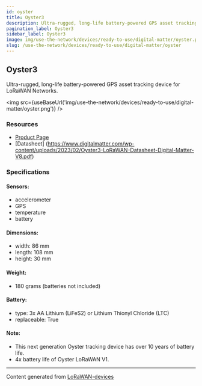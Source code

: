 ```yaml
---
id: oyster
title: Oyster3
description: Ultra-rugged, long-life battery-powered GPS asset tracking device for LoRaWAN Networks
pagination_label: Oyster3
sidebar_label: Oyster3
image: img/use-the-network/devices/ready-to-use/digital-matter/oyster.png
slug: /use-the-network/devices/ready-to-use/digital-matter/oyster
---
```



## Oyster3

Ultra-rugged, long-life battery-powered GPS asset tracking device for LoRaWAN Networks.

<img src={useBaseUrl('img/use-the-network/devices/ready-to-use/digital-matter/oyster.png')} />

### Resources

- [Product Page](https://www.digitalmatter.com/devices/oyster-lorawan)
- [Datasheet]
  (https://www.digitalmatter.com/wp-content/uploads/2023/02/Oyster3-LoRaWAN-Datasheet-Digital-Matter-V8.pdf)

### Specifications

#### Sensors:

- accelerometer
- GPS
- temperature
- battery

#### Dimensions:

- width: 86 mm
- length: 108 mm
- height: 30 mm

#### Weight:

- 180 grams (batteries not included)

#### Battery:

- type: 3x AA Lithium (LiFeS2) or Lithium Thionyl Chloride (LTC)
- replaceable: True

#### Note:

- This next generation Oyster tracking device has over 10 years of battery life.
- 4x battery life of Oyster LoRaWAN V1.

---

Content generated from [LoRaWAN-devices](https://github.com/TheThingsNetwork/lorawan-devices)
